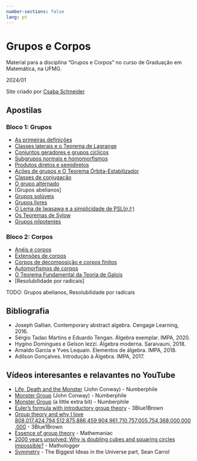 ```yaml
---
number-sections: false
lang: pt
---
```


# Grupos e Corpos {.unnumbered}

Material para a disciplina "Grupos e Corpos" no curso de Graduação em Matemática, na UFMG. 

2024/01


Site criado por [Csaba Schneider](https://schcs.github.io/WP/)

## Apostilas

### Bloco 1: Grupos 

* [As primeiras definições](definitions.qmd)
* [Classes laterais e o Teorema de Lagrange](lagrange.qmd)
* [Conjuntos geradores e grupos cíclicos](geradores.qmd)
* [Subgrupos normais e homomorfismos](normais.qmd)
* [Produtos diretos e semidiretos](products.qmd)
* [Ações de grupos e O Teorema Órbita-Estabilizador](actions.qmd)
* [Classes de conjugação](classes.qmd)
* [O grupo alternado](alternado.qmd)
* [Grupos abelianos]
* [Grupos solúveis](soluble.qmd)
* [Grupos livres](livres.qmd)
* [O Lema de Iwasawa e a simplicidade de PSL(𝑛,𝔽)](psl.qmd)
* [Os Teoremas de Sylow](sylow.qmd)
* [Grupos nilpotentes](nilpotent.qmd)

### Bloco 2: Corpos

* [Anéis e corpos](ringsfields.qmd)
* [Extensões de corpos](extensions.qmd)
* [Corpos de decomposição e corpos finitos](decompfields.qmd)
* [Automorfismos de corpos](fieldauts.qmd)
* [O Teorema Fundamental da Teoria de Galois](galois.qmd)
* [Resolubilidade por radicais]

TODO: Grupos abelianos, Resolubilidade por radicais

## Bibliografia
* Joseph Gallian. Contemporary abstract algebra. Cengage Learning, 2016.
* Sérgio Tadao Martins e Eduardo Tengan. Álgebra exemplar. IMPA, 2020.
* Hygino Domingues e Gelson Iezzi. Álgebra moderna. Saraivauni, 2018.
* Arnaldo Garcia e Yves Lequain. Elementos de álgebra. IMPA, 2018.
* Adilson Gonçalves. Introdução à Álgebra. IMPA, 2017.

## Vídeos interesantes e relavantes no YouTube
* [Life, Death and the Monster](https://youtu.be/xOCe5HUObD4) (John Conway) - Numberphile
* [Monster Group](https://youtu.be/jsSeoGpiWsw?si=9uekLikRuQFGkq8e) (John Conway) - Numberphile
* [Monster Group](https://youtu.be/MXKiih4JJvQ) (a little extra bit) - Numberphile
* [Euler's formula with introductory group theory](https://youtu.be/mvmuCPvRoWQ) - 3Blue1Brown
* [Group theory and why I love 808,017,424,794,512,875,886,459,904,961,710,757,005,754,368,000,000,000](https://youtu.be/mH0oCDa74tE) - 3Blue1Brown
* [Essence of group theory](https://youtu.be/EsBn7G2yhB8) - Mathemaniac
* [2000 years unsolved: Why is doubling cubes and squaring circles impossible?](https://youtu.be/O1sPvUr0YC0) - Mathologger
* [Symmetry](https://youtu.be/yCxacFBLHIY) - The Biggest Ideas in the Universe part, Sean Carrol

